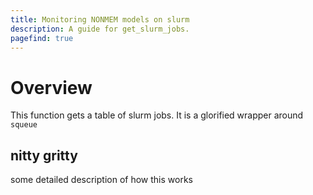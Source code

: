 ```yaml
---
title: Monitoring NONMEM models on slurm
description: A guide for get_slurm_jobs.
pagefind: true
---
```


# Overview

This function gets a table of slurm jobs. It is a glorified wrapper around `squeue`

## nitty gritty

some detailed description of how this works